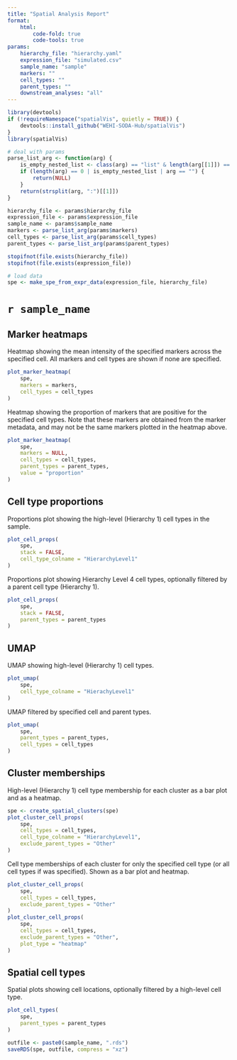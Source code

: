 ```yaml
---
title: "Spatial Analysis Report"
format:
    html:
        code-fold: true
        code-tools: true
params:
    hierarchy_file: "hierarchy.yaml"
    expression_file: "simulated.csv"
    sample_name: "sample"
    markers: ""
    cell_types: ""
    parent_types: ""
    downstream_analyses: "all"
---
```


```r
library(devtools)
if (!requireNamespace("spatialVis", quietly = TRUE)) {
    devtools::install_github("WEHI-SODA-Hub/spatialVis")
}
library(spatialVis)

# deal with params
parse_list_arg <- function(arg) {
    is_empty_nested_list <- class(arg) == "list" & length(arg[[1]]) == 0
    if (length(arg) == 0 | is_empty_nested_list | arg == "") {
        return(NULL)
    }
    return(strsplit(arg, ":")[[1]])
}

hierarchy_file <- params$hierarchy_file
expression_file <- params$expression_file
sample_name <- params$sample_name
markers <- parse_list_arg(params$markers)
cell_types <- parse_list_arg(params$cell_types)
parent_types <- parse_list_arg(params$parent_types)

stopifnot(file.exists(hierarchy_file))
stopifnot(file.exists(expression_file))

# load data
spe <- make_spe_from_expr_data(expression_file, hierarchy_file)
```
# `r sample_name`

## Marker heatmaps

Heatmap showing the mean intensity of the specified markers across the specified
cell. All markers and cell types are shown if none are specified.

```r
plot_marker_heatmap(
    spe,
    markers = markers,
    cell_types = cell_types
)
```

Heatmap showing the proportion of markers that are positive for the specified
cell types. Note that these markers are obtained from the marker metadata, and
may not be the same markers plotted in the heatmap above.

```r
plot_marker_heatmap(
    spe,
    markers = NULL,
    cell_types = cell_types,
    parent_types = parent_types,
    value = "proportion"
)
```

## Cell type proportions

Proportions plot showing the high-level (Hierarchy 1) cell types in the sample.

```r
plot_cell_props(
    spe,
    stack = FALSE,
    cell_type_colname = "HierarchyLevel1"
)
```

Proportions plot showing Hierarchy Level 4 cell types, optionally filtered by a
parent cell type (Hierarchy 1).

```r
plot_cell_props(
    spe,
    stack = FALSE,
    parent_types = parent_types
)
```

## UMAP

UMAP showing high-level (Hierarchy 1) cell types.

```r
plot_umap(
    spe,
    cell_type_colname = "HierachyLevel1"
)
```

UMAP filtered by specified cell and parent types.

```r
plot_umap(
    spe,
    parent_types = parent_types,
    cell_types = cell_types
)
```

## Cluster memberships

High-level (Hierarchy 1) cell type membership for each cluster as a bar plot and
as a heatmap.

```r
spe <- create_spatial_clusters(spe)
plot_cluster_cell_props(
    spe,
    cell_types = cell_types,
    cell_type_colname = "HierarchyLevel1",
    exclude_parent_types = "Other"
)
```

Cell type memberships of each cluster for only the specified cell type (or all
cell types if was specified). Shown as a bar plot and heatmap.

```r
plot_cluster_cell_props(
    spe,
    cell_types = cell_types,
    exclude_parent_types = "Other"
)
plot_cluster_cell_props(
    spe,
    cell_types = cell_types,
    exclude_parent_types = "Other",
    plot_type = "heatmap"
)
```

## Spatial cell types

Spatial plots showing cell locations, optionally filtered by a high-level cell
type.

```r
plot_cell_types(
    spe,
    parent_types = parent_types
)
```

```r
outfile <- paste0(sample_name, ".rds")
saveRDS(spe, outfile, compress = "xz")
```
